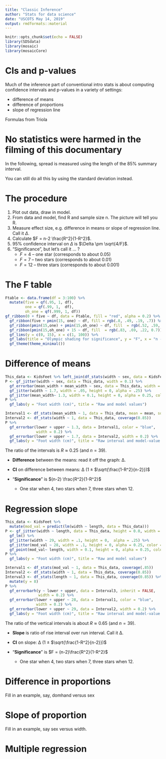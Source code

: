 ```yaml
---
title: "Classic Inference"
author: "Stats for data science"
date: "USCOTS May 14, 2019"
output: rmdformats::material
---
```


```r
knitr::opts_chunk$set(echo = FALSE)
library(SDSdata)
library(mosaic)
library(mosaicCore)
```

# CIs and p-values

Much of the inference part of conventional intro stats is about computing confidence intervals and p-values in a variety of settings:

- difference of means
- difference of proportions
- slope of regression line

Formulas from Triola

# No statistics were harmed in the filming of this documentary

In the following, spread is measured using the length of the 85% summary interval. 

You can still do all this by using the standard deviation instead.

# The procedure

1. Plot out data, draw in model.
2. From data and model, find R and sample size n. The picture will tell you R.
3. Measure effect size, e.g. difference in means or slope of regression line. Call it $\Delta$.
4. Calculate $F = n-2 \frac{R^2}{1-R^2}$.
5. 95% confidence interval on $\Delta$ is $\Delta \pm \sqrt{4/F}$.
6. "Significance", but let's call it ... ?
    - $F = 4$ -- one star (corresponds to about 0.05)
    - $F = 7$ -- two stars (corresponds to about 0.01)
    - $F = 12$ -- three stars (corresponds to about 0.001)
    
# The F table

```r
Ftable <- data.frame(df = 3:100) %>%
  mutate(five = qf(.95, 1, df), 
         one = qf(.99, 1,  df), 
         oh_one = qf(.999, 1, df))
gf_ribbon(0 + five ~ df, data = Ftable, fill = "red", alpha = 0.2) %>%
  gf_ribbon(five + pmin(15, one) ~ df, fill = rgb(.8, .49, .19, .7)) %>%
  gf_ribbon(pmin(15,one) + pmin(15,oh_one) ~ df, fill  = rgb(.52, .59, .6, .7))  %>%
  gf_ribbon(pmin(15,oh_one) + 15 ~ df, fill  = rgb(.83, .69, .22, 0.7)) %>%
  gf_lims(y = c(0, 15), x = c(1, 100)) %>%
  gf_labs(title = "Olympic shading for significance", y = "F", x = "n - 1") %>%
  gf_theme(theme_minimal())
```

# Difference of means


```r
This_data <- KidsFeet %>% left_join(df_stats(width ~ sex, data = KidsFeet, mean))
P <- gf_jitter(width ~ sex, data = This_data, width = 0.1) %>%
  gf_errorbar(mean_width + mean_width ~ sex, data = This_data, width = .25) %>%
  gf_jitter(width ~ 1.7, width = .05, height = 0, alpha = .25) %>%
  gf_jitter(mean_width~ 1.3, width = 0.1, height = 0, alpha = 0.25, color = "blue")
P %>% 
  gf_labs(y = "Foot width (cm)", title = "Raw and model values")
```

```r
Interval1 <- df_stats(mean_width ~ 1, data = This_data, mean = mean, sd = sd) %>% mutate(lower = mean -  0.8 * sd, upper = mean + 0.8 *sd)
Interval2 <- df_stats(width ~ 1, data = This_data, coverage(0.85))
P %>%
  gf_errorbar(lower + upper ~ 1.3, data = Interval1, color = "blue",
              width = 0.2) %>%
  gf_errorbar(lower + upper ~ 1.7, data = Interval2, width = 0.2) %>%
  gf_labs(y = "Foot width (cm)", title = "Raw interval and model-value interval")
```

The ratio of the intervals is $R \approx 0.25$ (and $n = 39)$.

- **Difference** between the means: read it off the graph: ∆.

- **CI** on difference between means: ∆ (1 ± $\sqrt{\frac{1-R^2}{n-2}})$

- "**Significance**" is $(n-2) \frac{R^2}{1-R^2}$
    - One star when 4, two stars when 7, three stars when 12.

# Regression slope

```r
This_data <- KidsFeet %>% 
  mutate(mod_val = predict(lm(width ~ length, data = This_data)))
P <- gf_jitter(width ~ length, data = This_data, height = 0.0, width = 0) %>%
  gf_lm() %>%
  gf_jitter(width ~ 29, width = .1, height = 0,  alpha = .25) %>%
  gf_jitter(mod_val ~ 28, width = .1, height = 0, alpha = 0.25, color = "blue") %>%
  gf_point(mod_val~ length, width = 0.1, height = 0, alpha = 0.25, color = "blue")
P %>% 
  gf_labs(y = "Foot width (cm)", title = "Raw and model values")
```



```r
Interval1 <- df_stats(mod_val ~ 1, data = This_data, coverage(.85))
Interval2 <- df_stats(width ~ 1, data = This_data, coverage(0.85))
Interval3 <- df_stats(length ~ 1, data = This_data, coverage(0.85)) %>%
  mutate(y = 8)
P %>%
  gf_errorbarh(y ~ lower + upper, data = Interval3, inherit = FALSE,
               width = 0.2) %>%
  gf_errorbar(lower + upper ~ 28, data = Interval1, color = "blue",
              width = 0.2) %>%
  gf_errorbar(lower + upper ~ 29, data = Interval2, width = 0.2) %>%
  gf_labs(y = "Foot width (cm)", title = "Raw interval and model-value interval")
```


The ratio of the vertical intervals is about $R \approx 0.65$ (and $n = 39$).

- **Slope** is ratio of rise interval over run interval. Call it ∆.

- **CI** on slope: ∆ (1 ± $\sqrt{\frac{1-R^2}{n-2}})$

- "**Significance**" is $F = (n-2)\frac{R^2}{1-R^2}$
    - One star when 4, two stars when 7, three stars when 12.
    
# Difference in proportions

Fill in an example, say, domhand versus sex

# Slope of proportion


Fill in an example, say sex versus width.

# Multiple regression



